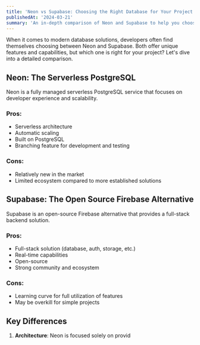 ```yaml
---
title: 'Neon vs Supabase: Choosing the Right Database for Your Project'
publishedAt: '2024-03-21'
summary: 'An in-depth comparison of Neon and Supabase to help you choose the best database solution for your next project'
---
```


When it comes to modern database solutions, developers often find themselves choosing between Neon and Supabase. Both offer unique features and capabilities, but which one is right for your project? Let's dive into a detailed comparison.

## Neon: The Serverless PostgreSQL

Neon is a fully managed serverless PostgreSQL service that focuses on developer experience and scalability.

### Pros:
- Serverless architecture
- Automatic scaling
- Built on PostgreSQL
- Branching feature for development and testing

### Cons:
- Relatively new in the market
- Limited ecosystem compared to more established solutions

## Supabase: The Open Source Firebase Alternative

Supabase is an open-source Firebase alternative that provides a full-stack backend solution.

### Pros:
- Full-stack solution (database, auth, storage, etc.)
- Real-time capabilities
- Open-source
- Strong community and ecosystem

### Cons:
- Learning curve for full utilization of features
- May be overkill for simple projects

## Key Differences

1. **Architecture**: Neon is focused solely on provid